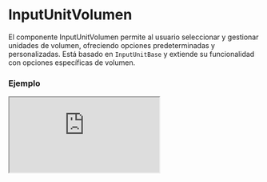 # InputUnitVolumen

El componente InputUnitVolumen permite al usuario seleccionar y gestionar unidades de volumen, ofreciendo opciones predeterminadas y personalizadas. Está basado en `InputUnitBase` y extiende su funcionalidad con opciones específicas de volumen.


### Ejemplo

<Iframe
  minHeightIframe="30dvh"
  src="https://fenextjs-component-storybook.vercel.app/iframe.html?args=&id=input-inputunitvolumen--index&viewMode=story"
/>

### Importación

Para importar el componente InputUnitVolumen, se puede hacer desde fenextjs

```tsx copy
import { InputUnitVolumen } from "fenextjs";
```

### Parámetros

| Parámetro         | Tipo                                              | Requerido | Default                                                | Descripcion                                                                                 |
| ----------------- | ------------------------------------------------- | --------- | ------------------------------------------------------ | ------------------------------------------------------------------------------------------- |
| defaultValue      | Partial\<InputUnitVolumenValue\>                  | no        | undefined                                              | Valor predeterminado para el componente, que incluye el valor y la unidad seleccionados.    |
| value             | Partial\<InputUnitVolumenValue\>                  | no        | undefined                                              | Valor actual del componente, que incluye el valor numérico y la unidad seleccionada.        |
| onChange          | (data: Partial\<InputUnitVolumenValue\>) =\> void | no        | undefined                                              | Función que se ejecuta al cambiar el valor o la unidad, devolviendo los datos actualizados. |
| options           | Unit_Volumen[]                                    | no        | Object.keys(Unit_Volumen).map((e) =\> Unit_Volumen[e]) | Opciones de unidades de volumen disponibles para seleccionar.                               |
| className         | string                                            | no        | ''                                                     | Clase CSS para personalizar el estilo del componente.                                       |
| classNameDisabled | string                                            | no        | ''                                                     | Clase CSS para el estado deshabilitado del componente.                                      |
| classNameInput    | string                                            | no        | ''                                                     | Clase CSS para el campo de entrada de texto.                                                |

### Storybook

Para ver el storybook del componente lo puede hacer con este [link](https://fenextjs-component-storybook.vercel.app/?path=/story/input-inputunitvolumen--index)

### Usos

- Uso básico

```tsx copy
<InputUnitVolumen />
```

- Con valor predeterminado

```tsx copy
<InputUnitVolumen defaultValue={{ value: 10, unit: "liters" }} />
```

- Con función onChange

```tsx copy
<InputUnitVolumen onChange={(data) => console.log(data)} />
```

